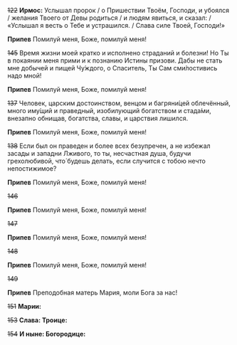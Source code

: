 ~~122~~ **Ирмос:** Услышал пророк / о Пришествии Твоём, Господи, и убоялся / желания Твоего от Девы родиться / и людям явиться, и сказал: / «Услышал я весть о Тебе и устрашился. / Слава силе Твоей, Господи!»

**Припев** Помилуй меня, Боже, помилуй меня!

~~145~~ Время жизни моей кратко и исполнено страданий и болезни! Но Ты в покаянии меня прими и к познанию Истины призови. Дабы не стать мне добычей и пищей Чу́ждого, о Спаситель, Ты Сам сми́лостивись надо мной!

**Припев** Помилуй меня, Боже, помилуй меня!

~~137~~ Человек, царским достоинством, венцом и багряни́цей облечённый, много иму́щий и праведный, изобилующий богатством и стада́ми, внезапно обнищав, богатства, славы, и царствия лишился.

**Припев** Помилуй меня, Боже, помилуй меня!

~~138~~ Если был он праведен и более всех безупречен, а не избежал засады и западни Лживого, то ты, несчастная душа, будучи грехолюбивой, что́ будешь делать, если случится с тобою нечто непостижимое?

**Припев** Помилуй меня, Боже, помилуй меня!

~~146~~

**Припев** Помилуй меня, Боже, помилуй меня!

~~147~~

**Припев** Помилуй меня, Боже, помилуй меня!

~~148~~

**Припев** Помилуй меня, Боже, помилуй меня!

~~149~~

**Припев** Преподобная матерь Мария, моли Бога за нас!

~~151~~ **Марии:**

~~153~~ **Слава: Троице:**

~~154~~ **И ныне: Богородице:**
